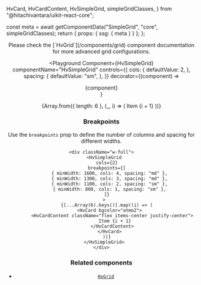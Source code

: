   HvCard,
  HvCardContent,
  HvSimpleGrid,
  simpleGridClasses,
} from "@hitachivantara/uikit-react-core";


  const meta = await getComponentData("SimpleGrid", "core", simpleGridClasses);
  return { props: { ssg: { meta } } };
};

<Header />

<Callout type="info">
  Please check the [`HvGrid`](/components/grid) component documentation for more
  advanced grid configurations.
</Callout>

<br />

<Playground
  Component={HvSimpleGrid}
  componentName="HvSimpleGrid"
  controls={{
    cols: {
      defaultValue: 2,
    },
    spacing: {
      defaultValue: "sm",
    },
  }}
  decorator={(component) => <div className="w-full">{component}</div>}
>
  {Array.from({ length: 6 }, (_, i) => (
    <HvCard bgcolor="atmo2">
      <HvCardContent className="flex items-center justify-center">
        Item {i + 1}
      </HvCardContent>
    </HvCard>
  ))}
</Playground>

### Breakpoints

Use the `breakpoints` prop to define the number of columns and spacing for different widths.

```tsx live
<div className="w-full">
  <HvSimpleGrid
    cols={2}
    breakpoints={[
      { minWidth: 1600, cols: 4, spacing: "md" },
      { minWidth: 1300, cols: 3, spacing: "md" },
      { minWidth: 1100, cols: 2, spacing: "sm" },
      { minWidth: 800, cols: 1, spacing: "sm" },
    ]}
  >
    {[...Array(6).keys()].map((i) => (
      <HvCard bgcolor="atmo2">
        <HvCardContent className="flex items-center justify-center">
          Item {i + 1}
        </HvCardContent>
      </HvCard>
    ))}
  </HvSimpleGrid>
</div>
```

### Related components

- [`HvGrid`](/components/grid)

